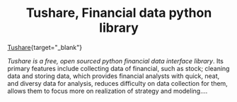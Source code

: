<h1 align="center">Tushare, Financial data python library</h1>

[Tushare](http://tushare.org/){target="_blank"}

*Tushare is a free, open sourced python financial data interface library*.
Its primary features include collecting data of financial, such as stock; cleaning data and storing data,
which provides financial analysts with quick, neat, and diversy data for analysis, reduces difficulty on 
data collection for them, allows them to focus more on realization of strategy and modeling....
<!--more-->
